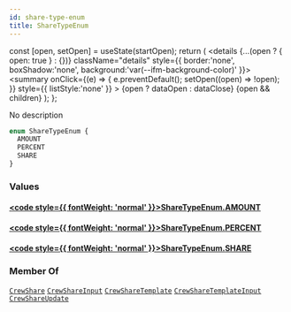 ```yaml
---
id: share-type-enum
title: ShareTypeEnum
---
```









  const [open, setOpen] = useState(startOpen);
  return (
    <details {...(open ? { open: true } : {})} className="details" style={{ border:'none', boxShadow:'none', background:'var(--ifm-background-color)' }}>
      <summary
        onClick={(e) => {
          e.preventDefault();
          setOpen((open) => !open);
        }}
        style={{ listStyle:'none' }}
      >
      {open ? dataOpen : dataClose}
      </summary>
      {open && children}
    </details>
  );
};








No description


```graphql
enum ShareTypeEnum {
  AMOUNT
  PERCENT
  SHARE
}
```




### Values

#### [<code style={{ fontWeight: 'normal' }}>ShareTypeEnum.<b>AMOUNT</b></code>](#)  



#### [<code style={{ fontWeight: 'normal' }}>ShareTypeEnum.<b>PERCENT</b></code>](#)  



#### [<code style={{ fontWeight: 'normal' }}>ShareTypeEnum.<b>SHARE</b></code>](#)  







### Member Of

[`CrewShare`](/api/types/objects/crew-share)  <Badge class="badge badge--secondary badge--relation" text="object"/><Bullet />[`CrewShareInput`](/api/types/inputs/crew-share-input)  <Badge class="badge badge--secondary badge--relation" text="input"/><Bullet />[`CrewShareTemplate`](/api/types/objects/crew-share-template)  <Badge class="badge badge--secondary badge--relation" text="object"/><Bullet />[`CrewShareTemplateInput`](/api/types/inputs/crew-share-template-input)  <Badge class="badge badge--secondary badge--relation" text="input"/><Bullet />[`CrewShareUpdate`](/api/types/inputs/crew-share-update)  <Badge class="badge badge--secondary badge--relation" text="input"/>